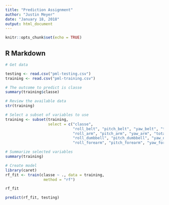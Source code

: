 ```yaml
---
title: "Prediction Assignment"
author: "Justin Meyer"
date: "January 18, 2018"
output: html_document
---
```


```r
knitr::opts_chunk$set(echo = TRUE)
```

## R Markdown

```r

# Get data

testing <- read.csv("pml-testing.csv")
training <- read.csv("pml-training.csv")

# The outcome to predict is classe
summary(training$classe)

# Review the available data
str(training)

# Select a subset of variables to use
training <- subset(training, 
                   select = c("classe", 
                              "roll_belt", "pitch_belt", "yaw_belt", "total_accel_belt",
                              "roll_arm", "pitch_arm", "yaw_arm", "total_accel_arm",
                              "roll_dumbbell", "pitch_dumbbell", "yaw_dumbbell", "total_accel_dumbbell",
                              "roll_forearm", "pitch_forearm", "yaw_forearm", "total_accel_forearm"))

# Summarize selected variables
summary(training)

# Create model
library(caret)
rf_fit <- train(classe ~ ., data = training, 
                 method = "rf")

rf_fit

predict(rf_fit, testing)

```
